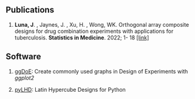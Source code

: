 ## Publications

1.  **Luna, J**. , Jaynes, J. , Xu, H. , Wong, WK. Orthogonal array composite designs for drug combination experiments with applications for tuberculosis. **Statistics in Medicine**. 2022; 1- 18 [[link]](https://onlinelibrary.wiley.com/doi/10.1002/sim.9423)

## Software 


1. [ggDoE](https://ggdoe.netlify.app/index.html): Create commonly used graphs in Design of Experiments with *ggplot2*

2. [pyLHD](https://toledo60.github.io/pyLHD/): Latin Hypercube Designs for Python